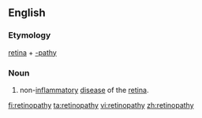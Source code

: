 {{rfp}}

==English==

===Etymology===

[[retina]] + [[-pathy]]

===Noun===
{{en-noun|pl=retinopathies}}

# {{medicine}} non-[[inflammatory]] [[disease]] of the [[retina]].

[[fi:retinopathy]]
[[ta:retinopathy]]
[[vi:retinopathy]]
[[zh:retinopathy]]